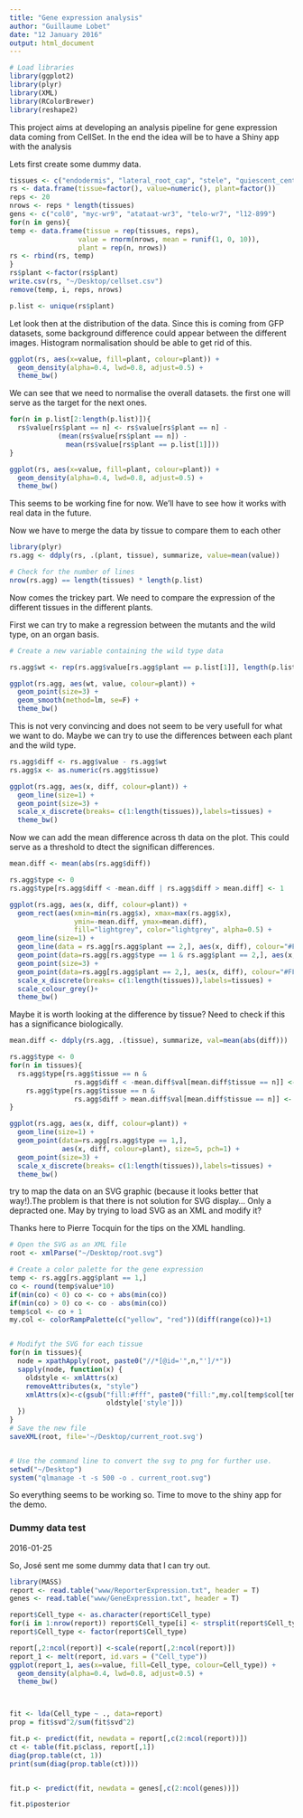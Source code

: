 ```yaml
---
title: "Gene expression analysis"
author: "Guillaume Lobet"
date: "12 January 2016"
output: html_document
---
```


```r
# Load libraries
library(ggplot2)
library(plyr)
library(XML)
library(RColorBrewer)
library(reshape2)
```

This project aims at developing an analysis pipeline for gene expression data coming from CellSet. In the end the idea will be to have a Shiny app with the analysis


Lets first create some dummy data. 

```r
tissues <- c("endodermis", "lateral_root_cap", "stele", "quiescent_center", "epidermis", "cortex", "pericycle", "cortex_initials", "columella_root_cap")
rs <- data.frame(tissue=factor(), value=numeric(), plant=factor())
reps <- 20
nrows <- reps * length(tissues)
gens <- c("col0", "myc-wr9", "atataat-wr3", "telo-wr7", "l12-899")
for(n in gens){
temp <- data.frame(tissue = rep(tissues, reps), 
                 value = rnorm(nrows, mean = runif(1, 0, 10)), 
                 plant = rep(n, nrows))
rs <- rbind(rs, temp)
}
rs$plant <-factor(rs$plant)
write.csv(rs, "~/Desktop/cellset.csv")
remove(temp, i, reps, nrows)

p.list <- unique(rs$plant)
```

Let look then at the distribution of the data. Since this is coming from GFP datasets, some background difference could appear between the different images. Histogram normalisation should be able to get rid of this.

```r
ggplot(rs, aes(x=value, fill=plant, colour=plant)) +
  geom_density(alpha=0.4, lwd=0.8, adjust=0.5) +
  theme_bw()
```

We can see that we need to normalise the overall datasets. the first one will serve as the target for the next ones. 

```r

for(n in p.list[2:length(p.list)]){
  rs$value[rs$plant == n] <- rs$value[rs$plant == n] - 
            (mean(rs$value[rs$plant == n]) - 
              mean(rs$value[rs$plant == p.list[1]]))
}

ggplot(rs, aes(x=value, fill=plant, colour=plant)) +
  geom_density(alpha=0.4, lwd=0.8, adjust=0.5) +
  theme_bw()

```

This seems to be working fine for now. We'll have to see how it works with real data in the future. 

Now we have to merge the data by tissue to compare them to each other

```r
library(plyr)
rs.agg <- ddply(rs, .(plant, tissue), summarize, value=mean(value))

# Check for the number of lines
nrow(rs.agg) == length(tissues) * length(p.list)

```


Now comes the trickey part. We need to compare the expression of the different tissues in the different plants. 

First we can try to make a regression between the mutants and the wild type, on an organ basis. 

```r
# Create a new variable containing the wild type data

rs.agg$wt <- rep(rs.agg$value[rs.agg$plant == p.list[1]], length(p.list))

ggplot(rs.agg, aes(wt, value, colour=plant)) + 
  geom_point(size=3) + 
  geom_smooth(method=lm, se=F) + 
  theme_bw()

```

This is not very convincing and does not seem to be very usefull for what we want to do. Maybe we can try to use the differences between each plant and the wild type.

```r

rs.agg$diff <- rs.agg$value - rs.agg$wt
rs.agg$x <- as.numeric(rs.agg$tissue)

ggplot(rs.agg, aes(x, diff, colour=plant)) + 
  geom_line(size=1) + 
  geom_point(size=3) +
  scale_x_discrete(breaks= c(1:length(tissues)),labels=tissues) + 
  theme_bw()

```

Now we can add the mean difference across th data on the plot. This could serve as a threshold to dtect the significan differences. 

```r

mean.diff <- mean(abs(rs.agg$diff))

rs.agg$type <- 0
rs.agg$type[rs.agg$diff < -mean.diff | rs.agg$diff > mean.diff] <- 1

ggplot(rs.agg, aes(x, diff, colour=plant)) + 
  geom_rect(aes(xmin=min(rs.agg$x), xmax=max(rs.agg$x), 
                ymin=-mean.diff, ymax=mean.diff), 
                fill="lightgrey", color="lightgrey", alpha=0.5) +
  geom_line(size=1) + 
  geom_line(data = rs.agg[rs.agg$plant == 2,], aes(x, diff), colour="#FF7C00", size=1) + 
  geom_point(data=rs.agg[rs.agg$type == 1 & rs.agg$plant == 2,], aes(x, diff), colour="#FF7C00",size=6, pch=1) +
  geom_point(size=3) +
  geom_point(data=rs.agg[rs.agg$plant == 2,], aes(x, diff), colour="#FF7C00", size=3) +
  scale_x_discrete(breaks= c(1:length(tissues)),labels=tissues) +
  scale_colour_grey()+
  theme_bw()

```


Maybe it is worth looking at the difference by tissue? Need to check if this has a significance biologically. 


```r

mean.diff <- ddply(rs.agg, .(tissue), summarize, val=mean(abs(diff)))

rs.agg$type <- 0
for(n in tissues){
  rs.agg$type[rs.agg$tissue == n &
                rs.agg$diff < -mean.diff$val[mean.diff$tissue == n]] <- 1
    rs.agg$type[rs.agg$tissue == n &
                rs.agg$diff > mean.diff$val[mean.diff$tissue == n]] <- 1
}

ggplot(rs.agg, aes(x, diff, colour=plant)) + 
  geom_line(size=1) + 
  geom_point(data=rs.agg[rs.agg$type == 1,], 
             aes(x, diff, colour=plant), size=5, pch=1) +
  geom_point(size=3) +
  scale_x_discrete(breaks= c(1:length(tissues)),labels=tissues) +
  theme_bw()

```


try to map the data on an SVG graphic (because it looks better that way!).The problem is that there is not solution for SVG display... Only a depracted one. May by trying to load SVG as an XML and modify it? 

Thanks here to Pierre Tocquin for the tips on the XML handling.

```r

# Open the SVG as an XML file
root <- xmlParse("~/Desktop/root.svg")

# Create a color palette for the gene expression
temp <- rs.agg[rs.agg$plant == 1,]
co <- round(temp$value*10)
if(min(co) < 0) co <- co + abs(min(co))
if(min(co) > 0) co <- co - abs(min(co))
temp$col <- co + 1
my.col <- colorRampPalette(c("yellow", "red"))(diff(range(co))+1)


# Modifyt the SVG for each tissue
for(n in tissues){
  node = xpathApply(root, paste0("//*[@id='",n,"']/*"))
  sapply(node, function(x) {
    oldstyle <- xmlAttrs(x)
    removeAttributes(x, "style")
    xmlAttrs(x)<-c(gsub("fill:#fff", paste0("fill:",my.col[temp$col[temp$tissue == n]]),
                        oldstyle['style']))    
  })
}
# Save the new file
saveXML(root, file='~/Desktop/current_root.svg')


# Use the command line to convert the svg to png for further use. 
setwd("~/Desktop")
system("qlmanage -t -s 500 -o . current_root.svg")

```

So everything seems to be working so. Time to move to the shiny app for the demo. 

### Dummy data test
  2016-01-25
  
So, José sent me some dummy data that I can try out. 



```r
library(MASS)
report <- read.table("www/ReporterExpression.txt", header = T)
genes <- read.table("www/GeneExpression.txt", header = T)

report$Cell_type <- as.character(report$Cell_type)
for(i in 1:nrow(report)) report$Cell_type[i] <- strsplit(report$Cell_type[i], "_")[[1]][1]
report$Cell_type <- factor(report$Cell_type)

report[,2:ncol(report)] <-scale(report[,2:ncol(report)])
report_1 <- melt(report, id.vars = ("Cell_type"))
ggplot(report_1, aes(x=value, fill=Cell_type, colour=Cell_type)) +
  geom_density(alpha=0.4, lwd=0.8, adjust=0.5) +
  theme_bw()



fit <- lda(Cell_type ~ ., data=report)
prop = fit$svd^2/sum(fit$svd^2)

fit.p <- predict(fit, newdata = report[,c(2:ncol(report))])
ct <- table(fit.p$class, report[,1])
diag(prop.table(ct, 1))
print(sum(diag(prop.table(ct))))


fit.p <- predict(fit, newdata = genes[,c(2:ncol(genes))])

fit.p$posterior
```
